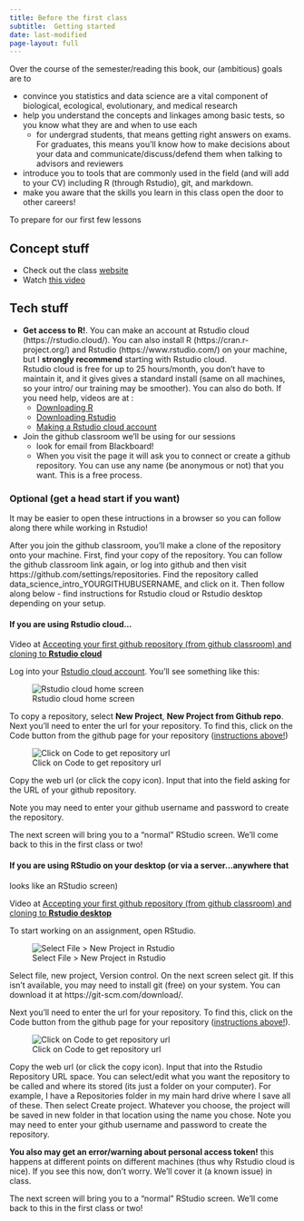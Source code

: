 ```yaml
---
title: Before the first class
subtitle:  Getting started
date: last-modified
page-layout: full
---
```


Over the course of the semester/reading this book, our (ambitious) goals are to

-   convince you statistics and data science are a vital component of
    biological, ecological, evolutionary, and medical research
-   help you understand the concepts and linkages among basic tests, so you know
    what they are and when to use each
    -   for undergrad students, that means getting right answers on exams. For
        graduates, this means you'll know how to make decisions about your data
        and communicate/discuss/defend them when talking to advisors and
        reviewers
-   introduce you to tools that are commonly used in the field (and will add to
    your CV) including R (through Rstudio), git, and markdown.
-   make you aware that the skills you learn in this class open the door to
    other careers!

To prepare for our first few lessons

## Concept stuff

-   Check out the class
    [website](https://sites.google.com/view/biostats/home){target="_blank"}
-   Watch [this
    video](https://www.youtube.com/watch?v=sSD84bIkWDw&t=1s){target="_blank"}

## Tech stuff

-   **Get access to R!**. You can make an account at Rstudio cloud
    (https://rstudio.cloud/). You can also install R
    (https://cran.r-project.org/) and Rstudio (https://www.rstudio.com/) on your
    machine, but I **strongly recommend** starting with Rstudio cloud.\
    Rstudio cloud is free for up to 25 hours/month, you don't have to maintain
    it, and it gives gives a standard install (same on all machines, so your
    intro/ our training may be smoother). You can also do both. If you need
    help, videos are at :
    -   [Downloading
        R](https://www.youtube.com/watch?v=S8GrH0MeWkM&list=PLmnVhyQ-20EUFRmsjpYTyB5--zyolr6-o&index=2){target="_blank"}
    -   [Downloading
        Rstudio](https://www.youtube.com/watch?v=pklpCOmK9Cg&list=PLmnVhyQ-20EUFRmsjpYTyB5--zyolr6-o&index=3){target="_blank"}
    -   [Making a Rstudio cloud
        account](https://www.youtube.com/watch?v=ojqNuBRR0y0&list=PLmnVhyQ-20EUFRmsjpYTyB5--zyolr6-o&index=5){target="_blank"}
-   Join the github classroom we'll be using for our sessions
    -   look for email from Blackboard!
        <!--# may need to add open link for outside use -->
    -   When you visit the page it will ask you to connect or create a github
        repository. You can use any name (be anonymous or not) that you want.
        This is a free process.

### Optional (get a head start if you want)

It may be easier to open these intructions in a browser so you can follow along
there while working in Rstudio!

After you join the github classroom, you'll make a clone of the repository onto
your machine. First, find your copy of the repository. You can follow the github
classroom link again, or log into github and then visit
https://github.com/settings/repositories. Find the repository called
data_science_intro_YOURGITHUBUSERNAME, and click on it. Then follow along
below - find instructions for Rstudio cloud or Rstudio desktop depending on your
setup.

#### If you are using Rstudio cloud...

Video at [Accepting your first github repository (from github classroom) and
cloning to **Rstudio
cloud**](https://www.youtube.com/watch?v=GzQ6Dsze8qo&list=PLmnVhyQ-20EUFRmsjpYTyB5--zyolr6-o&index=6){target="_blank"}

Log into your [Rstudio cloud account](https://rstudio.cloud/){target="_blank"}.
You'll see something like this:

![Rstudio cloud home
screen](https://lh3.googleusercontent.com/pw/ACtC-3dVAm8XnMQH9ebnayG0SgBgSewlPFWyJmubIbASefCQ0NKiuZHsQO6eUbzy-Y0LZ6U7KbPkmHCi91tJ4lm7xPs4xf0A3fyMXyMKuzfJ6B2tADIq_NX9GmYRrZS5OuZ6Y1DcCxyzMmmEsV-_DyV9XrLLJA=w1320-h581-no?authuser=0)

To copy a repository, select **New Project**, **New Project from Github repo**.
Next you'll need to enter the url for your repository. To find this, click on
the Code button from the github page for your repository ([instructions
above!](###%20Optional%20(get%20a%20head%20start%20if%20you%20want)))

![Click on Code to get repository
url](https://lh3.googleusercontent.com/pw/ACtC-3c6iXUxY_YkEQktN9szfL0Jfl3-jJnjfp2dwbMU_NtnOtoCOFzJcpRN1r0X0zCZlH2gtB9JlXz7_WLgXMBAU7a2K_vwTX5taNBBWwSgsO558aqLZEtKmH_cMpwv7ukzYi7R4ffncWbcscAy8sAzBcZ4Ww=w692-h490-no?authuser=0)

Copy the web url (or click the copy icon). Input that into the field asking for
the URL of your github repository.

Note you may need to enter your github username and password to create the
repository.

The next screen will bring you to a "normal" RStudio screen. We'll come back to
this in the first class or two!

#### If you are using RStudio on your desktop (or via a server...anywhere that

looks like an RStudio screen)

Video at [Accepting your first github repository (from github classroom) and
cloning to **Rstudio
desktop**](https://www.youtube.com/watch?v=AjrcY0eB54U&list=PLmnVhyQ-20EUFRmsjpYTyB5--zyolr6-o&index=7&t=453s){target="_blank"}

To start working on an assignment, open RStudio.

![Select File \> New Project in
Rstudio](https://lh3.googleusercontent.com/pw/ACtC-3ddyHNvzmRICUa_CmWQmzbz5jr9aTdo_bs9yH9ZbfUPe2LjS46TYj1FsD7CjhKL3rknFZkui-YecWokRGY03cj8occR5HJN56P5N8KJTCUPgciKCAwD8YHJEKXXOOjH-LI8k1G8p88MGB7d_6ov4EJtQQ=w879-h664-no)

Select file, new project, Version control. On the next screen select git. If
this isn't available, you may need to install git (free) on your system. You can
download it at https://git-scm.com/download/.

Next you'll need to enter the url for your repository. To find this, click on
the Code button from the github page for your repository ([instructions
above!](###%20Optional%20(get%20a%20head%20start%20if%20you%20want))).

![Click on Code to get repository
url](https://lh3.googleusercontent.com/pw/ACtC-3c6iXUxY_YkEQktN9szfL0Jfl3-jJnjfp2dwbMU_NtnOtoCOFzJcpRN1r0X0zCZlH2gtB9JlXz7_WLgXMBAU7a2K_vwTX5taNBBWwSgsO558aqLZEtKmH_cMpwv7ukzYi7R4ffncWbcscAy8sAzBcZ4Ww=w692-h490-no?authuser=0)

Copy the web url (or click the copy icon). Input that into the Rstudio
Repository URL space. You can select/edit what you want the repository to be
called and where its stored (its just a folder on your computer). For example, I
have a Repositories folder in my main hard drive where I save all of these. Then
select Create project. Whatever you choose, the project will be saved in new
folder in that location using the name you chose. Note you may need to enter
your github username and password to create the repository.

**You also may get an error/warning about personal access token!** this happens
at different points on different machines (thus why Rstudio cloud is nice). If
you see this now, don't worry. We'll cover it (a known issue) in class.

The next screen will bring you to a "normal" RStudio screen. We'll come back to
this in the first class or two!
